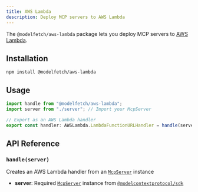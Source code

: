 ```yaml
---
title: AWS Lambda
description: Deploy MCP servers to AWS Lambda
---
```


The `@modelfetch/aws-lambda` package lets you deploy MCP servers to [AWS Lambda](https://aws.amazon.com/lambda).

## Installation

```npm title="Terminal"
npm install @modelfetch/aws-lambda
```

## Usage

```typescript title="src/index.ts"
import handle from "@modelfetch/aws-lambda";
import server from "./server"; // Import your McpServer

// Export as an AWS Lambda handler
export const handler: AWSLambda.LambdaFunctionURLHandler = handle(server);
```

## API Reference

### `handle(server)`

Creates an AWS Lambda handler from an [`McpServer`](https://github.com/modelcontextprotocol/typescript-sdk?tab=readme-ov-file#server) instance

- **server**: Required [`McpServer`](https://github.com/modelcontextprotocol/typescript-sdk?tab=readme-ov-file#server) instance from [`@modelcontextprotocol/sdk`](https://github.com/modelcontextprotocol/typescript-sdk)

